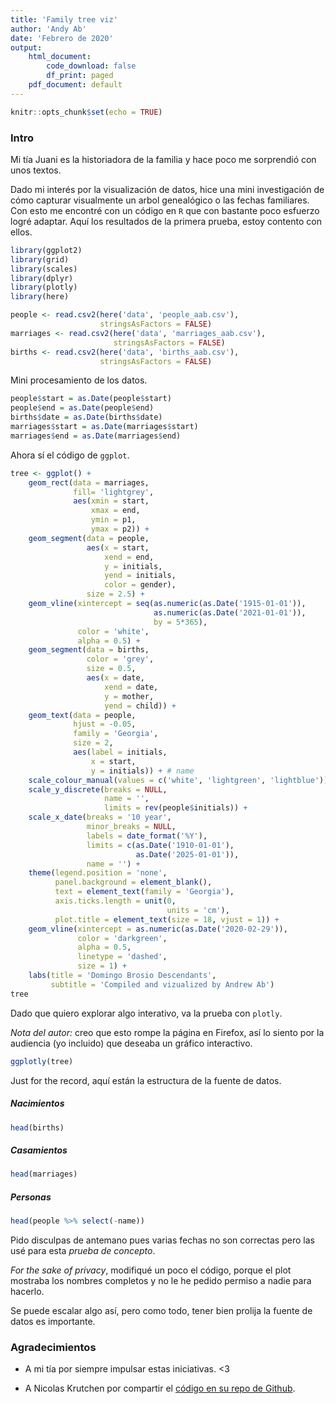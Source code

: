 ```yaml
---
title: 'Family tree viz'
author: 'Andy Ab'
date: 'Febrero de 2020'
output:
    html_document:
        code_download: false
        df_print: paged
    pdf_document: default
---
```


```r
knitr::opts_chunk$set(echo = TRUE)
```

### Intro

Mi tía Juani es la historiadora de la familia y hace poco me sorprendió con unos textos.

Dado mi interés por la visualización de datos, hice una mini investigación de cómo capturar visualmente un arbol genealógico o las fechas familiares. Con esto me encontré con un código en `R` que con bastante poco esfuerzo logré adaptar. Aquí los resultados de la primera prueba, estoy contento con ellos.

```r

library(ggplot2)
library(grid)
library(scales)
library(dplyr)
library(plotly)
library(here)

people <- read.csv2(here('data', 'people_aab.csv'),
                    stringsAsFactors = FALSE)
marriages <- read.csv2(here('data', 'marriages_aab.csv'),
                       stringsAsFactors = FALSE)
births <- read.csv2(here('data', 'births_aab.csv'),
                    stringsAsFactors = FALSE)

```

Mini procesamiento de los datos.

```r

people$start = as.Date(people$start) 
people$end = as.Date(people$end) 
births$date = as.Date(births$date) 
marriages$start = as.Date(marriages$start) 
marriages$end = as.Date(marriages$end)

```

Ahora sí el código de `ggplot`.

```r

tree <- ggplot() +
    geom_rect(data = marriages,
              fill= 'lightgrey',
              aes(xmin = start,
                  xmax = end,
                  ymin = p1,
                  ymax = p2)) +
    geom_segment(data = people,
                 aes(x = start,
                     xend = end,
                     y = initials,
                     yend = initials,
                     color = gender),
                 size = 2.5) +
    geom_vline(xintercept = seq(as.numeric(as.Date('1915-01-01')),
                                as.numeric(as.Date('2021-01-01')),
                                by = 5*365),
               color = 'white',
               alpha = 0.5) +
    geom_segment(data = births,
                 color = 'grey',
                 size = 0.5,
                 aes(x = date,
                     xend = date,
                     y = mother,
                     yend = child)) +
    geom_text(data = people,
              hjust = -0.05,
              family = 'Georgia',
              size = 2,
              aes(label = initials,
                  x = start,
                  y = initials)) + # name
    scale_colour_manual(values = c('white', 'lightgreen', 'lightblue')) +
    scale_y_discrete(breaks = NULL, 
                     name = '',
                     limits = rev(people$initials)) +
    scale_x_date(breaks = '10 year',
                 minor_breaks = NULL,
                 labels = date_format('%Y'),
                 limits = c(as.Date('1910-01-01'),
                            as.Date('2025-01-01')),
                 name = '') +
    theme(legend.position = 'none',
          panel.background = element_blank(),
          text = element_text(family = 'Georgia'),
          axis.ticks.length = unit(0,
                                   units = 'cm'),
          plot.title = element_text(size = 18, vjust = 1)) +
    geom_vline(xintercept = as.numeric(as.Date('2020-02-29')),
               color = 'darkgreen',
               alpha = 0.5,
               linetype = 'dashed',
               size = 1) +
    labs(title = 'Domingo Brosio Descendants',
         subtitle = 'Compiled and vizualized by Andrew Ab')
tree

```

Dado que quiero explorar algo interativo, va la prueba con `plotly`.

*Nota del autor:* creo que esto rompe la página en Firefox, así lo siento por la audiencia (yo incluido) que deseaba un gráfico interactivo.

```r

ggplotly(tree)

```

Just for the record, aquí están la estructura de la fuente de datos.

##### Nacimientos

```r
head(births)
```

##### Casamientos

```r
head(marriages)
```

##### Personas

```r
head(people %>% select(-name))
```

Pido disculpas de antemano pues varias fechas no son correctas pero las usé para esta *prueba de concepto*.

*For the sake of privacy*, modifiqué un poco el código, porque el plot mostraba los nombres completos y no le he pedido permiso a nadie para hacerlo.

Se puede escalar algo así, pero como todo, tener bien prolija la fuente de datos es importante.

### Agradecimientos

- A mi tía por siempre impulsar estas iniciativas. <3

- A Nicolas Krutchen por compartir el [código en su repo de Github](https://github.com/nicolaskruchten/genealogy).